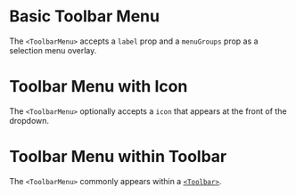 
# Basic Toolbar Menu

The `<ToolbarMenu>` accepts a `label` prop and a `menuGroups` prop as a selection menu overlay.

<BasicToolbarMenu />

# Toolbar Menu with Icon

The `<ToolbarMenu>` optionally accepts a `icon` that appears at the front of the dropdown.

<ToolbarMenuWithIcon />

# Toolbar Menu within Toolbar

The `<ToolbarMenu>` commonly appears within a [`<Toolbar>`](https://mui.com/material-ui/api/toolbar/).

<ToolbarMenuWithinToolbar />
